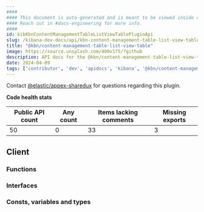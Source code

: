 ```yaml
---
####
#### This document is auto-generated and is meant to be viewed inside our experimental, new docs system.
#### Reach out in #docs-engineering for more info.
####
id: kibKbnContentManagementTableListViewTablePluginApi
slug: /kibana-dev-docs/api/kbn-content-management-table-list-view-table
title: "@kbn/content-management-table-list-view-table"
image: https://source.unsplash.com/400x175/?github
description: API docs for the @kbn/content-management-table-list-view-table plugin
date: 2024-04-09
tags: ['contributor', 'dev', 'apidocs', 'kibana', '@kbn/content-management-table-list-view-table']
---
```




Contact [@elastic/appex-sharedux](https://github.com/orgs/elastic/teams/appex-sharedux) for questions regarding this plugin.

**Code health stats**

| Public API count  | Any count | Items lacking comments | Missing exports |
|-------------------|-----------|------------------------|-----------------|
| 50 | 0 | 33 | 3 |

## Client

### Functions
<DocDefinitionList data={kbnContentManagementTableListViewTableObj.client.functions}/>

### Interfaces
<DocDefinitionList data={kbnContentManagementTableListViewTableObj.client.interfaces}/>

### Consts, variables and types
<DocDefinitionList data={kbnContentManagementTableListViewTableObj.client.misc}/>


